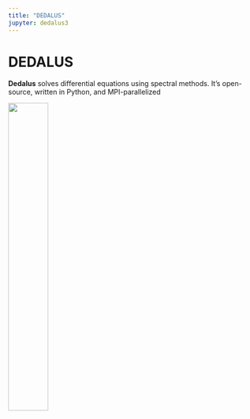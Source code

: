 ```yaml
---
title: "DEDALUS"
jupyter: dedalus3
---
```


# DEDALUS {#sec-dedalus}

**Dedalus** solves differential equations using spectral methods.
It's open-source, written in Python, and MPI-parallelized

[![](https://dedalus-project.readthedocs.io/en/latest/_static/epic12_4_exp_2_1.25.png){width="40%" fig-align="center"}](https://dedalus-project.org/index.html)
